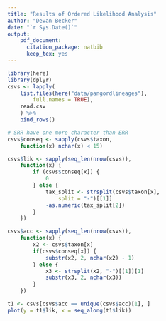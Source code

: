 ```yaml
---
title: "Results of Ordered Likelihood Analysis"
author: "Devan Becker"
date: "`r Sys.Date()`"
output:
    pdf_document:
      citation_package: natbib
      keep_tex: yes
---
```


```r
library(here)
library(dplyr)
csvs <- lapply(
    list.files(here("data/pangordlineages"),
        full.names = TRUE),
    read.csv
    ) %>%
    bind_rows()

# SRR have one more character than ERR
csvs$conseq <- sapply(csvs$taxon,
    function(x) nchar(x) < 15)

csvs$lik <- sapply(seq_len(nrow(csvs)),
    function(x) {
        if (csvs$conseq[x]) {
            0
        } else {
            tax_split <- strsplit(csvs$taxon[x],
                split = "-")[[1]]
            -as.numeric(tax_split[2])
        }
    })

csvs$acc <- sapply(seq_len(nrow(csvs)),
    function(x) {
        x2 <- csvs$taxon[x]
        if(csvs$conseq[x]) {
            substr(x2, 2, nchar(x2) - 1)
        } else {
            x3 <- strsplit(x2, "-")[[1]][1]
            substr(x3, 2, nchar(x3))
        }
    })
```

```r
t1 <- csvs[csvs$acc == unique(csvs$acc)[1], ]
plot(y = t1$lik, x = seq_along(t1$lik))

```





